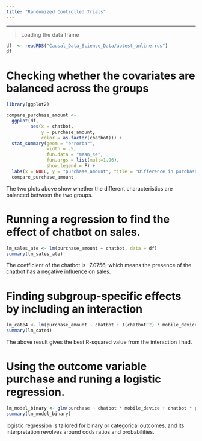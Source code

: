 ```yaml
---
title: "Randomized Controlled Trials"
---
```


------------------------------------------------------------------------

> Loading the data frame

```r
df  <- readRDS("Causal_Data_Science_Data/abtest_online.rds")
df
```

# Checking whether the covariates are balanced across the groups

```r
library(ggplot2)

compare_purchase_amount <- 
  ggplot(df, 
         aes(x = chatbot, 
             y = purchase_amount, 
             color = as.factor(chatbot))) +
  stat_summary(geom = "errorbar", 
               width = .5,
               fun.data = "mean_se", 
               fun.args = list(mult=1.96),
               show.legend = F) +
  labs(x = NULL, y = "purchase_amount", title = "Difference in purchase amount")
  compare_purchase_amount
```

::: callout-note
The two plots above show whether the different characteristics are balanced between the two groups.
:::

# Running a regression to find the effect of chatbot on sales.

```r
lm_sales_ate <- lm(purchase_amount ~ chatbot, data = df)
summary(lm_sales_ate)
```

::: callout-note
The coefficient of the chatbot is -7.0756, which means the presence of the chatbot has a negative influence on sales.
:::

# Finding subgroup-specific effects by including an interaction

```r
lm_cate4 <- lm(purchase_amount ~ chatbot + I(chatbot^2) * mobile_device + chatbot * previous_visit, data = df)
summary(lm_cate4)
```

::: callout-note
The above result gives the best R-squared value from the interaction I had.
:::

# Using the outcome variable purchase and runing a logistic regression.

```r
lm_model_binary <- glm(purchase ~ chatbot * mobile_device + chatbot * previous_visit, family = binomial(link = 'logit'), data = df)
summary(lm_model_binary)
```

::: callout-note
logistic regression is tailored for binary or categorical outcomes, and its interpretation revolves around odds ratios and probabilities.
:::